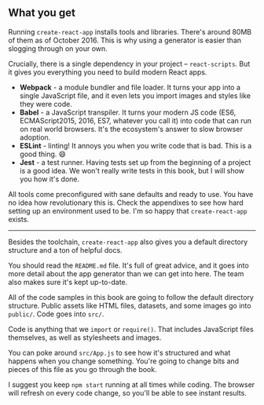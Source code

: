 ## What you get

Running `create-react-app` installs tools and libraries. There's around 80MB of
them as of October 2016. This is why using a generator is easier than slogging
through on your own.

Crucially, there is a single dependency in your project – `react-scripts`. But
it gives you everything you need to build modern React apps.

- **Webpack** - a module bundler and file loader. It turns your app into a
  single JavaScript file, and it even lets you import images and styles like
  they were code.
- **Babel** - a JavaScript transpiler. It turns your modern JS code (ES6,
  ECMAScript2015, 2016, ES7, whatever you call it) into code that can run on
  real world browsers. It's the ecosystem's answer to slow browser adoption.
- **ESLint** - linting! It annoys you when you write code that is bad. This is
  a good thing. 😄
- **Jest** - a test runner. Having tests set up from the beginning of a project
  is a good idea. We won't really write tests in this book, but I will show you
  how it's done.

All tools come preconfigured with sane defaults and ready to use. You have no
idea how revolutionary this is. Check the appendixes to see how hard setting up
an environment used to be. I'm so happy that `create-react-app` exists.

---

Besides the toolchain, `create-react-app` also gives you a default directory
structure and a ton of helpful docs.

You should read the `README.md` file. It's full of great advice, and it goes
into more detail about the app generator than we can get into here. The team
also makes sure it's kept up-to-date.

All of the code samples in this book are going to follow the default directory
structure. Public assets like HTML files, datasets, and some images go into
`public/`. Code goes into `src/`.

Code is anything that we `import` or `require()`. That includes JavaScript
files themselves, as well as stylesheets and images.

You can poke around `src/App.js` to see how it's structured and what happens
when you change something. You're going to change bits and pieces of this file
as you go through the book.

I suggest you keep `npm start` running at all times while coding. The browser
will refresh on every code change, so you'll be able to see instant results.
